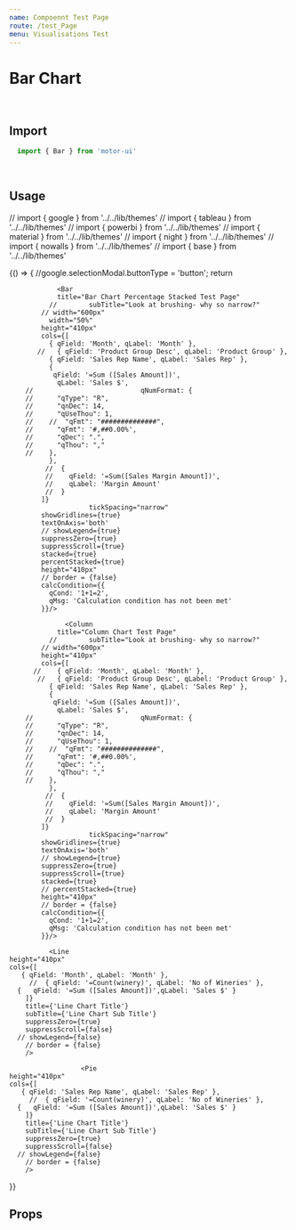 ```yaml
---
name: Compoennt Test Page
route: /test_Page
menu: Visualisations Test
---
```


<h1 style={{ margin: '0px' }}>Bar Chart</h1>

<br />

## Import

```javascript
  import { Bar } from 'motor-ui'
```

<br />

## Usage


// import { google } from '../../lib/themes'
// import { tableau } from '../../lib/themes'
// import { powerbi } from '../../lib/themes'
// import { material } from '../../lib/themes'
// import { night } from '../../lib/themes'
// import { nowalls } from '../../lib/themes'
// import { base } from '../../lib/themes'

<Playground >
{() => {
//google.selectionModal.buttonType = 'button';
return <Motor  
theme={base}
  config={{
            host: "localhost",
            secure: false,
            port: 19077,
            prefix: "",
             appId: "e74f8933-659b-4058-9da0-9da7fa8f01b6"  // Consumer Sales
  }}>
      <Bar
                title="Bar Chart Test Page"
              //        subTitle="Look at brushing- why so narrow?"
            // width="600px"
           width="50%"
            height="410px"
            cols={[
              { qField: 'Month', qLabel: 'Month' },
           //   { qField: 'Product Group Desc', qLabel: 'Product Group' },
            //  { qField: 'Sales Rep Name', qLabel: 'Sales Rep' },
              {
               qField: '=Sum ([Sales Amount])',
                qLabel: 'Sales $',
        //                           qNumFormat: {
        //      "qType": "R",
        //      "qnDec": 14,
        //      "qUseThou": 1,
        //    //  "qFmt": "##############",
        //      "qFmt": '#,##0.00%',
        //      "qDec": ".",
        //      "qThou": ","
        //    },
              },
             //  {
             //    qField: '=Sum([Sales Margin Amount])',
             //    qLabel: 'Margin Amount'
             //  }
            ]}
                        tickSpacing="narrow"
            showGridlines={true}
            textOnAxis='both'
            // showLegend={true}
            suppressZero={true}
            suppressScroll={true}
            stacked={true}
            // percentStacked={true}
            height="410px"
            // border = {false}
            calcCondition={{
              qCond: '1+1=2',
              qMsg: 'Calculation condition has not been met'
            }}/>

                <Bar
                title="Bar Chart Percentage Stacked Test Page"
              //        subTitle="Look at brushing- why so narrow?"
            // width="600px"
              width="50%"
            height="410px"
            cols={[
              { qField: 'Month', qLabel: 'Month' },
           //   { qField: 'Product Group Desc', qLabel: 'Product Group' },
              { qField: 'Sales Rep Name', qLabel: 'Sales Rep' },
              {
               qField: '=Sum ([Sales Amount])',
                qLabel: 'Sales $',
        //                           qNumFormat: {
        //      "qType": "R",
        //      "qnDec": 14,
        //      "qUseThou": 1,
        //    //  "qFmt": "##############",
        //      "qFmt": '#,##0.00%',
        //      "qDec": ".",
        //      "qThou": ","
        //    },
              },
             //  {
             //    qField: '=Sum([Sales Margin Amount])',
             //    qLabel: 'Margin Amount'
             //  }
            ]}
                        tickSpacing="narrow"
            showGridlines={true}
            textOnAxis='both'
            // showLegend={true}
            suppressZero={true}
            suppressScroll={true}
            stacked={true}
            percentStacked={true}
            height="410px"
            // border = {false}
            calcCondition={{
              qCond: '1+1=2',
              qMsg: 'Calculation condition has not been met'
            }}/>

                  <Column
                title="Column Chart Test Page"
              //        subTitle="Look at brushing- why so narrow?"
            // width="600px"
            height="410px"
            cols={[
          //    { qField: 'Month', qLabel: 'Month' },
           //   { qField: 'Product Group Desc', qLabel: 'Product Group' },
              { qField: 'Sales Rep Name', qLabel: 'Sales Rep' },
              {
               qField: '=Sum ([Sales Amount])',
                qLabel: 'Sales $',
        //                           qNumFormat: {
        //      "qType": "R",
        //      "qnDec": 14,
        //      "qUseThou": 1,
        //    //  "qFmt": "##############",
        //      "qFmt": '#,##0.00%',
        //      "qDec": ".",
        //      "qThou": ","
        //    },
              },
             //  {
             //    qField: '=Sum([Sales Margin Amount])',
             //    qLabel: 'Margin Amount'
             //  }
            ]}
                        tickSpacing="narrow"
            showGridlines={true}
            textOnAxis='both'
            // showLegend={true}
            suppressZero={true}
            suppressScroll={true}
            stacked={true}
            // percentStacked={true}
            height="410px"
            // border = {false}
            calcCondition={{
              qCond: '1+1=2',
              qMsg: 'Calculation condition has not been met'
            }}/>

              <Line
    height="410px"
    cols={[
       { qField: 'Month', qLabel: 'Month' },
         //  { qField: '=Count(winery)', qLabel: 'No of Wineries' },
      {   qField: '=Sum ([Sales Amount])',qLabel: 'Sales $' }
        ]}
        title={'Line Chart Title'}
        subTitle={'Line Chart Sub Title'}
        suppressZero={true}
        suppressScroll={false}
      // showLegend={false}
        // border = {false}
        />

                      <Pie
    height="410px"
    cols={[
       { qField: 'Sales Rep Name', qLabel: 'Sales Rep' },
         //  { qField: '=Count(winery)', qLabel: 'No of Wineries' },
      {   qField: '=Sum ([Sales Amount])',qLabel: 'Sales $' }
        ]}
        title={'Line Chart Title'}
        subTitle={'Line Chart Sub Title'}
        suppressZero={true}
        suppressScroll={false}
      // showLegend={false}
        // border = {false}
        />
     
  </Motor>
 }}
</Playground>

<br />

## Props
